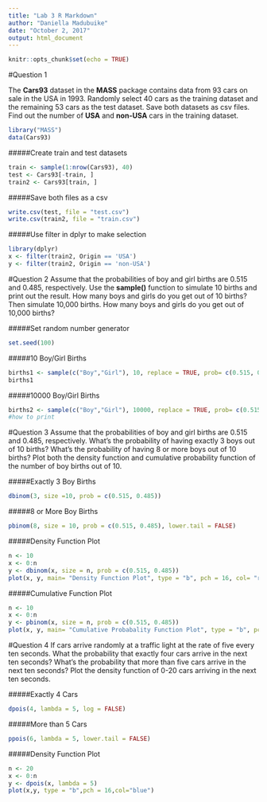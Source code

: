 ```yaml
---
title: "Lab 3 R Markdown"
author: "Daniella Madubuike"
date: "October 2, 2017"
output: html_document
---
```


```r
knitr::opts_chunk$set(echo = TRUE)
```

#Question 1

The **Cars93** dataset in the **MASS** package contains data from 93 cars on sale in the USA in
1993. Randomly select 40 cars as the training dataset and the remaining 53 cars as the test
dataset. Save both datasets as csv files. Find out the number of **USA** and **non-USA** cars in the
training dataset.

```r
library("MASS")
data(Cars93)
```

#####Create train and test datasets
```r
train <- sample(1:nrow(Cars93), 40)
test <- Cars93[-train, ]
train2 <- Cars93[train, ]
```

#####Save both files as a csv
```r
write.csv(test, file = "test.csv")
write.csv(train2, file = "train.csv")
```

#####Use filter in dplyr to make selection
```r
library(dplyr)
x <- filter(train2, Origin == 'USA')
y <- filter(train2, Origin == 'non-USA')
```



#Question 2
Assume that the probabilities of boy and girl births are 0.515 and 0.485, respectively. Use the
**sample()** function to simulate 10 births and print out the result. How many boys and girls
do you get out of 10 births? Then simulate 10,000 births. How many boys and girls do you
get out of 10,000 births?

#####Set random number generator
```r
set.seed(100)
```

#####10 Boy/Girl Births
```r
births1 <- sample(c("Boy","Girl"), 10, replace = TRUE, prob= c(0.515, 0.485))
births1
```

#####10000 Boy/Girl Births
```r
births2 <- sample(c("Boy","Girl"), 10000, replace = TRUE, prob= c(0.515, 0.485))
#how to print
```


#Question 3
Assume that the probabilities of boy and girl births are 0.515 and 0.485, respectively. What’s
the probability of having exactly 3 boys out of 10 births? What’s the probability of having 8
or more boys out of 10 births? Plot both the density function and cumulative probability
function of the number of boy births out of 10.

#####Exactly 3 Boy Births
```r
dbinom(3, size =10, prob = c(0.515, 0.485))
```

#####8 or More Boy Births
```r
pbinom(8, size = 10, prob = c(0.515, 0.485), lower.tail = FALSE)
```

#####Density Function Plot
```r
n <- 10
x <- 0:n
y <- dbinom(x, size = n, prob = c(0.515, 0.485))
plot(x, y, main= "Density Function Plot", type = "b", pch = 16, col= "red")
```

#####Cumulative Function Plot
```r
n <- 10
x <- 0:n
y <- pbinom(x, size = n, prob = c(0.515, 0.485))
plot(x, y, main= "Cumulative Probabality Function Plot", type = "b", pch = 16, col= "red")
```


#Question 4
If cars arrive randomly at a traffic light at the rate of five every ten seconds. What the
probability that exactly four cars arrive in the next ten seconds? What’s the probability that
more than five cars arrive in the next ten seconds? Plot the density function of 0-20 cars
arriving in the next ten seconds.

#####Exactly 4 Cars
```r
dpois(4, lambda = 5, log = FALSE)
```

#####More than 5 Cars
```r
ppois(6, lambda = 5, lower.tail = FALSE)
```

#####Density Function Plot
```r
n <- 20
x <- 0:n
y <- dpois(x, lambda = 5)
plot(x,y, type = "b",pch = 16,col="blue")
```


